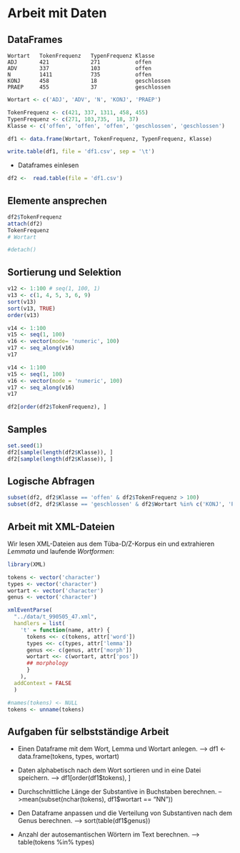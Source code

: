 # Arbeit mit Daten

## DataFrames

    Wortart   TokenFrequenz   TypenFrequenz	Klasse
    ADJ	      421             271           offen
    ADV       337             103           offen
    N         1411            735           offen
    KONJ      458             18            geschlossen
    PRAEP     455             37            geschlossen


```r
Wortart <- c('ADJ', 'ADV', 'N', 'KONJ', 'PRAEP')

TokenFrequenz <- c(421, 337, 1311, 458, 455)
TypenFrequenz <- c(271, 103,735,  18, 37)
Klasse <- c('offen', 'offen', 'offen', 'geschlossen', 'geschlossen')

df1 <- data.frame(Wortart, TokenFrequenz, TypenFrequenz, Klasse)

write.table(df1, file = 'df1.csv', sep = '\t')
```

* Dataframes einlesen
```r
df2 <-  read.table(file = 'df1.csv')
```

## Elemente ansprechen
```r
df2$TokenFrequenz
attach(df2)
TokenFrequenz
# Wortart

#detach()
```

## Sortierung und Selektion
```r
v12 <- 1:100 # seq(1, 100, 1)
v13 <- c(1, 4, 5, 3, 6, 9)
sort(v13)
sort(v13, TRUE)
order(v13)
```
```r
v14 <- 1:100
v15 <- seq(1, 100)
v16 <- vector(mode= 'numeric', 100)
v17 <- seq_along(v16)
v17
```

```r
v14 <- 1:100
v15 <- seq(1, 100)
v16 <- vector(mode = 'numeric', 100)
v17 <- seq_along(v16)
v17
```


```r

df2[order(df2$TokenFrequenz), ]
```

## Samples

```r
set.seed(1)
df2[sample(length(df2$Klasse)), ]
df2[sample(length(df2$Klasse)), ]
```

## Logische Abfragen
```r
subset(df2, df2$Klasse == 'offen' & df2$TokenFrequenz > 100)
subset(df2, df2$Klasse == 'geschlossen' & df2$Wortart %in% c('KONJ', 'PRAEP'))
```

## Arbeit mit XML-Dateien

Wir lesen XML-Dateien aus dem Tüba-D/Z-Korpus ein und extrahieren *Lemmata* und laufende *Wortformen*:
```r
library(XML)

tokens <- vector('character')
types <- vector('character')
wortart <- vector('character')
genus <- vector('character')

xmlEventParse(
  "../data/t_990505_47.xml", 
  handlers = list(
    't' = function(name, attr) {
      tokens <<- c(tokens, attr['word'])
      types <<- c(types, attr['lemma'])
      genus <<- c(genus, attr['morph'])
      wortart <<- c(wortart, attr['pos'])
      ## morphology
      }
    ),
  addContext = FALSE
  )

#names(tokens) <- NULL
tokens <- unname(tokens)
```


## Aufgaben für selbstständige Arbeit

* Einen Dataframe mit dem Wort, Lemma und Wortart anlegen.
--> df1 <- data.frame(tokens, types, wortart)

* Daten alphabetisch nach dem Wort sortieren und in eine Datei speichern.
--> df1[order(df1$tokens), ]

* Durchschnittliche Länge der Substantive in Buchstaben berechnen.
-->mean(subset(nchar(tokens), df1$wortart == "NN"))

* Den Dataframe anpassen und die Verteilung von Substantiven nach dem Genus berechnen.
--> sort(table(df1$genus))

* Anzahl der autosemantischen Wörtern im Text berechnen.
--> table(tokens %in% types)
